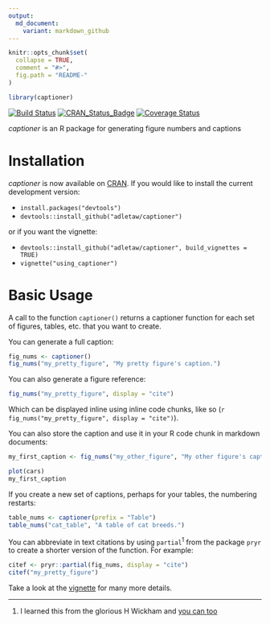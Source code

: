 ```yaml
---
output:
  md_document:
    variant: markdown_github
---
```


<!-- README.md is generated from README.Rmd. Please edit that file -->

```r
knitr::opts_chunk$set(
  collapse = TRUE,
  comment = "#>",
  fig.path = "README-"
)

library(captioner)
```

[![Build Status](https://travis-ci.org/adletaw/captioner.png?branch=master)](https://travis-ci.org/adletaw/captioner)
[![CRAN_Status_Badge](http://www.r-pkg.org/badges/version/captioner)](http://cran.r-project.org/package=captioner)
[![Coverage Status](https://coveralls.io/repos/adletaw/captioner/badge.svg?branch=master&service=github)](https://coveralls.io/github/adletaw/captioner?branch=master)


*captioner* is an R package for generating figure numbers and captions

# Installation

*captioner* is now available on [CRAN](https://cran.r-project.org/web/packages/captioner/index.html).
If you would like to install the current development version:

* `install.packages("devtools")`
* `devtools::install_github("adletaw/captioner")`

or if you want the vignette:

* `devtools::install_github("adletaw/captioner", build_vignettes = TRUE)`
* `vignette("using_captioner")`

# Basic Usage

A call to the function `captioner()` returns a captioner function for each set of figures, tables, etc. that you want to create.

You can generate a full caption:

```r
fig_nums <- captioner()
fig_nums("my_pretty_figure", "My pretty figure's caption.")
```

You can also generate a figure reference:

```r
fig_nums("my_pretty_figure", display = "cite")
```

Which can be displayed inline using inline code chunks, like so (`r fig_nums("my_pretty_figure", display = "cite")`).

You can also store the caption and use it in your R code chunk in markdown documents:

```r
my_first_caption <- fig_nums("my_other_figure", "My other figure's caption.")
```

```r
plot(cars)
my_first_caption
```


If you create a new set of captions, perhaps for your tables, the numbering restarts:

```r
table_nums <- captioner(prefix = "Table")
table_nums("cat_table", "A table of cat breeds.")
```

You can abbreviate in text citations by using `partial`<sup>1</sup> from the package `pryr` to create a shorter version of the function.  For example:

```r
citef <- pryr::partial(fig_nums, display = "cite")
citef("my_pretty_figure")
```

Take a look at the [vignette](https://github.com/adletaw/captioner/tree/master/vignettes/using_captioner.Rmd) for many more details.

***

1.  I learned this from the glorious H Wickham and [you can too](http://adv-r.had.co.nz/)
